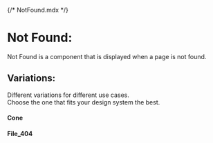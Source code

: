{/* NotFound.mdx */}

<Meta of={NotFoundStories} name="Docs"/>

# Not Found:
Not Found is a component that is displayed when a page is not found.

## Variations:
Different variations for different use cases.\
Choose the one that fits your design system the best.

#### Cone
<Canvas of={NotFoundStories.Cone} />

#### File_404
<Canvas of={NotFoundStories.File_404} />